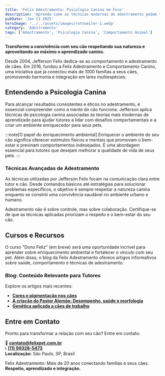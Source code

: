 ```yaml
---
title: 'Felix Adestramento: Psicologia Canina em Foco'
description: 'Aprenda como as técnicas modernas de adestramento podem transformar sua relação com seu cão. Jefferson Felix compartilha sua experiência de mais de 20 anos no campo.'
pubDate: 'Jan 11 2025'
heroImage: '../../assets/images/rottweiler-1.webp'
category: 'Adestramento'
tags: ['Adestramento', 'Psicologia Canina', 'Comportamento Animal']
---
```


**Transforme a convivência com seu cão respeitando sua natureza e aproveitando ao máximo o aprendizado canino.**

Desde 2004, Jefferson Felix dedica-se ao comportamento e adestramento de cães. Em 2016, fundou a Felix Adestramento e Comportamento Canino, uma iniciativa que já conectou mais de 1000 famílias a seus cães, promovendo harmonia e integração em lares multiespécies.

## Entendendo a Psicologia Canina

Para alcançar resultados consistentes e éticos no adestramento, é essencial compreender como a mente do cão funciona. Jefferson aplica técnicas de psicologia canina associadas às teorias mais modernas de aprendizado para ajudar tutores a lidar com desafios comportamentais e a criar um ambiente enriquecedor para seus pets.

:::note[O papel do enriquecimento ambiental]
Enriquecer o ambiente do seu cão significa oferecer estímulos físicos e mentais que promovam o bem-estar e previnam comportamentos indesejados. É uma abordagem essencial para tutores que desejam melhorar a qualidade de vida de seus pets.
:::

### Técnicas Avançadas de Adestramento

As técnicas utilizadas por Jefferson Felix focam na comunicação clara entre tutor e cão. Desde comandos básicos até estratégias para solucionar problemas específicos, o objetivo é sempre respeitar a natureza canina enquanto se constrói uma convivência saudável no ambiente urbano e humano.

Adestramento não é sobre controle, mas sobre colaboração. Certifique-se de que as técnicas aplicadas priorizam o respeito e o bem-estar do seu cão.

## Cursos e Recursos

O curso "Dono Feliz" (em breve) será uma oportunidade incrível para aprender sobre enriquecimento ambiental e fortalecer o vínculo com seu pet. Além disso, o blog da Felix Adestramento oferece artigos informativos sobre saúde, comportamento e técnicas de adestramento.

### Blog: Conteúdo Relevante para Tutores

Explore os artigos mais recentes:

- **[Cores e pigmentação nos cães](#)**
- **[A criação do Pastor Alemão: Desempenho, saúde e morfologia](#)**
- **[Genética aplicada a cães de trabalho](#)**

## Entre em Contato

Pronto para transformar a relação com seu cão? Entre em contato:

📩 **contato@felixpet.com.br**  
📞 **[(11) 99328-5473](https://wa.me/5511993285473?text=Olá%20Felix%2C%20gostaria%20de%20mais%20informações%20sobre%20adestramento)**  
**Localização:** São Paulo, SP, Brasil

Felix Adestramento: Mais de 20 anos conectando famílias e seus cães. **Respeito, aprendizado e integração.**
